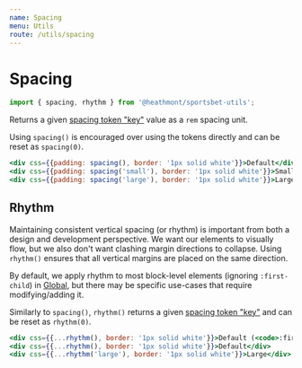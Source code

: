 ```yaml
---
name: Spacing
menu: Utils
route: /utils/spacing
---
```



# Spacing

```js
import { spacing, rhythm } from '@heathmont/sportsbet-utils';
```

Returns a given [spacing token "key"](/tokens#spacing) value as a `rem` spacing unit.

Using `spacing()` is encouraged over using the tokens directly and can be reset
as `spacing(0)`.

```jsx react-live
<div css={{padding: spacing(), border: '1px solid white'}}>Default</div>
<div css={{padding: spacing('small'), border: '1px solid white'}}>Small</div>
<div css={{padding: spacing('large'), border: '1px solid white'}}>Large</div>
```

## Rhythm

Maintaining consistent vertical spacing (or rhythm) is important from both a
design and development perspective. We want our elements to visually flow, but
we also don't want clashing margin directions to collapse. Using `rhythm()`
ensures that all vertical margins are placed on the same direction.

By default, we apply rhythm to most block-level elements (ignoring `:first-child`)
in [Global](../global), but there may be specific use-cases that require
modifying/adding it.

Similarly to `spacing()`, `rhythm()` returns a given [spacing token "key"](/tokens#spacing)
and can be reset as `rhythm(0)`.

```jsx react-live
<div css={{...rhythm(), border: '1px solid white'}}>Default (<code>:first-child</code>)</div>
<div css={{...rhythm(), border: '1px solid white'}}>Default</div>
<div css={{...rhythm('large'), border: '1px solid white'}}>Large</div>
```
